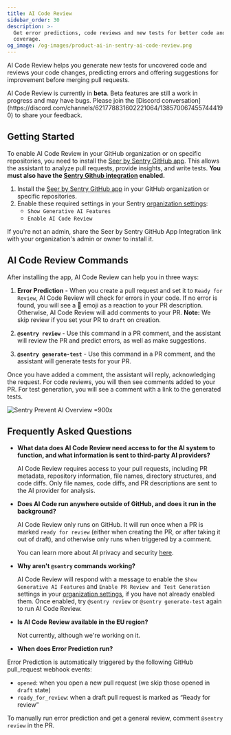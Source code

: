 ```yaml
---
title: AI Code Review
sidebar_order: 30
description: >-
  Get error predictions, code reviews and new tests for better code and
  coverage.
og_image: /og-images/product-ai-in-sentry-ai-code-review.png
---
```


AI Code Review helps you generate new tests for uncovered code and reviews your code changes, predicting errors and offering suggestions for improvement before merging pull requests.

<Alert>
  AI Code Review is currently in <strong>beta</strong>. Beta features are
  still a work in progress and may have bugs. Please join the [Discord
  conversation](https://discord.com/channels/621778831602221064/1385700674557444190)
  to share your feedback.
</Alert>

## Getting Started

To enable AI Code Review in your GitHub organization or on specific repositories, you need to install the [Seer by Sentry GitHub app](/organization/integrations/source-code-mgmt/github/#installing-the-seer-github-app). This allows the assistant to analyze pull requests, provide insights, and write tests. **You must also have the [Sentry Github integration](/organization/integrations/source-code-mgmt/github/) enabled.**

1. Install the [Seer by Sentry GitHub app](/organization/integrations/source-code-mgmt/github/#installing-the-seer-github-app) in your GitHub organization or specific repositories.
2. Enable these required settings in your Sentry [organization settings](https://sentry.io/orgredirect/settings/:orgslug/):
   - `Show Generative AI Features`
   - `Enable AI Code Review`

If you're not an admin, share the Seer by Sentry GitHub App Integration link with your organization's admin or owner to install it.

## AI Code Review Commands

After installing the app, AI Code Review can help you in three ways:

1. **Error Prediction** - When you create a pull request and set it to `Ready for Review`, AI Code Review will check for errors in your code. If no error is found, you will see a 🎉 emoji as a reaction to your PR description. Otherwise, AI Code Review will add comments to your PR. **Note:** We skip review if you set your PR to `draft` on creation.

2. **`@sentry review`** - Use this command in a PR comment, and the assistant will review the PR and predict errors, as well as make suggestions.

3. **`@sentry generate-test`** - Use this command in a PR comment, and the assistant will generate tests for your PR.

Once you have added a comment, the assistant will reply, acknowledging the request. For code reviews, you will then see comments added to your PR. For test generation, you will see a comment with a link to the generated tests.

![Sentry Prevent AI Overview =900x](./img/prevent-ai-response.png)

## Frequently Asked Questions

- **What data does AI Code Review need access to for the AI system to function, and what information is sent to third-party AI providers?**

  AI Code Review requires access to your pull requests, including PR metadata, repository information, file names, directory structures, and code diffs. Only file names, code diffs, and PR descriptions are sent to the AI provider for analysis.

- **Does AI Code run anywhere outside of GitHub, and does it run in the background?**

  AI Code Review only runs on GitHub. It will run once when a PR is marked `ready for review` (either when creating the PR, or after taking it out of draft), and otherwise only runs when triggered by a comment.

  You can learn more about AI privacy and security [here](/product/ai-in-sentry/ai-privacy-and-security/).

- **Why aren't `@sentry` commands working?**

  AI Code Review will respond with a message to enable the `Show Generative AI Features` and `Enable PR Review and Test Generation` settings in your [organization settings](https://sentry.io/orgredirect/settings/:orgslug/), if you have not already enabled them. Once enabled, try `@sentry review` or `@sentry generate-test` again to run AI Code Review.

- **Is AI Code Review available in the EU region?**

  Not currently, although we're working on it.

- **When does Error Prediction run?**

Error Prediction is automatically triggered by the following GitHub pull_request webhook events:
  - `opened`: when you open a new pull request (we skip those opened in `draft` state)
  - `ready_for_review`: when a draft pull request is marked as “Ready for review”

  To manually run error prediction and get a general review, comment `@sentry review` in the PR.
